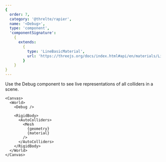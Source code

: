 ```yaml
---
{
  order: 7,
  category: '@threlte/rapier',
  name: '<Debug>',
  type: 'component',
  'componentSignature':
    {
      extends:
        {
          type: 'LineBasicMaterial',
          url: 'https://threejs.org/docs/index.html#api/en/materials/LineBasicMaterial'
        }
    }
}
---
```


Use the Debug component to see live representations of all colliders in a scene.

```svelte
<Canvas>
  <World>
    <Debug />

    <RigidBody>
      <AutoColliders>
        <Mesh
          {geometry}
          {material}
        />
      </AutoColliders>
    </RigidBody>
  </World>
</Canvas>
```

